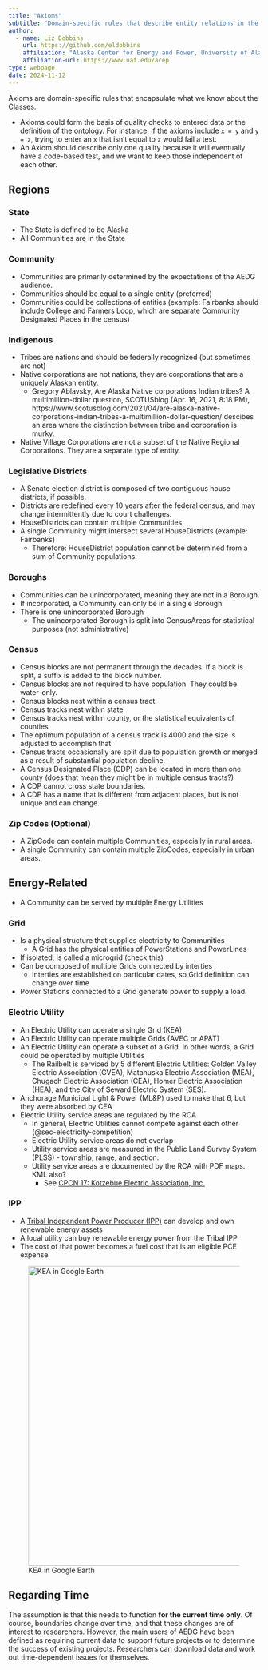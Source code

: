 ```yaml
---
title: "Axioms"
subtitle: "Domain-specific rules that describe entity relations in the Alaska Community Ontology"
author:
  - name: Liz Dobbins
    url: https://github.com/eldobbins
    affiliation: "Alaska Center for Energy and Power, University of Alaska Fairbanks"
    affiliation-url: https://www.uaf.edu/acep 
type: webpage
date: 2024-11-12
---
```


Axioms are domain-specific rules that encapsulate what we know about the Classes.

  - Axioms could form the basis of quality checks to entered data or the definition of the ontology. For instance, if the axioms include `x = y` and `y = z`, trying to enter an `x` that isn't equal to `z` would fail a test.
  - An Axiom should describe only one quality because it will eventually have a code-based test, and we want to keep those independent of each other.
  
## Regions

### State
- The State is defined to be Alaska
- All Communities are in the State

### Community
- Communities are primarily determined by the expectations of the AEDG audience.
- Communities should be equal to a single entity (preferred)
- Communities could be collections of entities (example: Fairbanks should include College and Farmers Loop, which are separate Community Designated Places in the census)

### Indigenous 

- Tribes are nations and should be federally recognized (but sometimes are not)
- Native corporations are not nations, they are corporations that are a uniquely Alaskan entity. 
  - Gregory Ablavsky, Are Alaska Native corporations Indian tribes? A multimillion-dollar question, SCOTUSblog (Apr. 16, 2021, 8:18 PM), https://www.scotusblog.com/2021/04/are-alaska-native-corporations-indian-tribes-a-multimillion-dollar-question/ descibes an area where the distinction between tribe and corporation is murky.
- Native Village Corporations are not a subset of the Native Regional Corporations. They are a separate type of entity.

### Legislative Districts

- A Senate election district is composed of two contiguous house districts, if possible.
- Districts are redefined every 10 years after the federal census, and may change intermittently due to court challenges.
- HouseDistricts can contain multiple Communities.
- A single Community might intersect several HouseDistricts (example: Fairbanks)
  - Therefore: HouseDistrict population cannot be determined from a sum of Community populations.

### Boroughs
- Communities can be unincorporated, meaning they are not in a Borough.
- If incorporated, a Community can only be in a single Borough
- There is one unincorporated Borough
  - The unincorporated Borough is split into CensusAreas for statistical purposes (not administrative)

### Census

- Census blocks are not permanent through the decades. If a block is split, a suffix is added to the block number.
- Census blocks are not required to have population. They could be water-only.
- Census blocks nest within a census tract. 
- Census tracks nest within state
- Census tracks nest within county, or the statistical equivalents of counties
- The optimum population of a census track is 4000 and the size is adjusted to accomplish that
- Census tracts occasionally are split due to population growth or merged as a result of substantial population decline.
- A Census Designated Place (CDP) can be located in more than one county (does that mean they might be in multiple census tracts?)
- A CDP cannot cross state boundaries.
- A CDP has a name that is different from adjacent places, but is not unique and can change.


### Zip Codes (Optional)
- A ZipCode can contain multiple Communities, especially in rural areas.
- A single Community can contain multiple ZipCodes, especially in urban areas.


## Energy-Related

- A Community can be served by multiple Energy Utilities

### Grid
- Is a physical structure that supplies electricity to Communities
  - A Grid has the physical entities of PowerStations and PowerLines
- If isolated, is called a microgrid (check this)
- Can be composed of multiple Grids connected by interties
  - Interties are established on particular dates, so Grid definition can change over time
- Power Stations connected to a Grid generate power to supply a load.

### Electric Utility
- An Electric Utility can operate a single Grid (KEA)
- An Electric Utility can operate multiple Grids (AVEC or AP&T)
- An Electric Utility can operate a subset of a Grid. In other words, a Grid could be operated by multiple Utilities
  - The Railbelt is serviced by 5 different Electric Utilities: Golden Valley Electric Association (GVEA), Matanuska Electric Association (MEA), Chugach Electric Association (CEA), Homer Electric Association (HEA), and the City of Seward Electric System (SES).
- Anchorage Municipal Light & Power (ML&P) used to make that 6, but they were absorbed by CEA
- Electric Utility service areas are regulated by the RCA
  - In general, Electric Utilities cannot compete against each other (@sec-electricity-competition)
  - Electric Utility service areas do not overlap
  - Utility service areas are measured in the Public Land Survey System (PLSS) - township, range, and section.
  - Utility service areas are documented by the RCA with PDF maps. KML also?
    - See [CPCN 17: Kotzebue Electric Association, Inc.](https://rca.alaska.gov/RCAWeb/Certificate/CertificateDetails.aspx?id=a2255e26-17e0-47b3-a1ff-2c43ad24fbdf)

### IPP
- A [Tribal Independent Power Producer (IPP)](https://www.energy.gov/sites/default/files/2024-07/Tribal-IPP-Development-in-Alaska_0.pdf) can develop and own renewable energy assets
- A local utility can buy renewable energy power from the Tribal IPP
- The cost of that power becomes a fuel cost that is an eligible PCE expense


![KEA in Google Earth](images/KEA_kml_google.png){fig-alt="KEA's service area displayed in Google Earth" width=600 fig-align="left"}

## Regarding Time

The assumption is that this needs to function **for the current time only**. Of course, boundaries change over time, and that these changes are of interest to researchers. However, the main users of AEDG have been defined as requiring current data to support future projects or to determine the success of existing projects. Researchers can download data and work out time-dependent issues for themselves.

